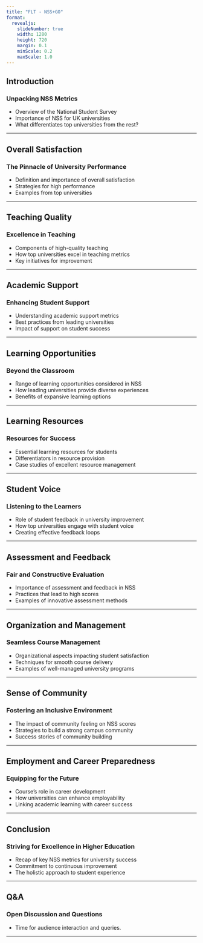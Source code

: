 ```yaml
---
title: "FLT - NSS+GO"
format: 
  revealjs: 
    slideNumber: true
    width: 1280
    height: 720
    margin: 0.1
    minScale: 0.2
    maxScale: 1.0
---
```


## Introduction
### Unpacking NSS Metrics

- Overview of the National Student Survey
- Importance of NSS for UK universities
- What differentiates top universities from the rest?

---

## Overall Satisfaction
### The Pinnacle of University Performance

- Definition and importance of overall satisfaction
- Strategies for high performance
- Examples from top universities

---

## Teaching Quality
### Excellence in Teaching

- Components of high-quality teaching
- How top universities excel in teaching metrics
- Key initiatives for improvement

---

## Academic Support
### Enhancing Student Support

- Understanding academic support metrics
- Best practices from leading universities
- Impact of support on student success

---

## Learning Opportunities
### Beyond the Classroom

- Range of learning opportunities considered in NSS
- How leading universities provide diverse experiences
- Benefits of expansive learning options

---

## Learning Resources
### Resources for Success

- Essential learning resources for students
- Differentiators in resource provision
- Case studies of excellent resource management

---

## Student Voice
### Listening to the Learners

- Role of student feedback in university improvement
- How top universities engage with student voice
- Creating effective feedback loops

---

## Assessment and Feedback
### Fair and Constructive Evaluation

- Importance of assessment and feedback in NSS
- Practices that lead to high scores
- Examples of innovative assessment methods

---

## Organization and Management
### Seamless Course Management

- Organizational aspects impacting student satisfaction
- Techniques for smooth course delivery
- Examples of well-managed university programs

---

## Sense of Community
### Fostering an Inclusive Environment

- The impact of community feeling on NSS scores
- Strategies to build a strong campus community
- Success stories of community building

---

## Employment and Career Preparedness
### Equipping for the Future

- Course's role in career development
- How universities can enhance employability
- Linking academic learning with career success

---

## Conclusion
### Striving for Excellence in Higher Education

- Recap of key NSS metrics for university success
- Commitment to continuous improvement
- The holistic approach to student experience

---

## Q&A
### Open Discussion and Questions

- Time for audience interaction and queries.

---